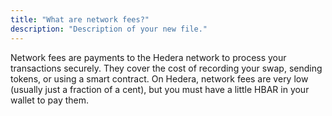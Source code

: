 ```yaml
---
title: "What are network fees?"
description: "Description of your new file."
---
```


Network fees are payments to the Hedera network to process your transactions securely. They cover the cost of recording your swap, sending tokens, or using a smart contract. On Hedera, network fees are very low (usually just a fraction of a cent), but you must have a little HBAR in your wallet to pay them.